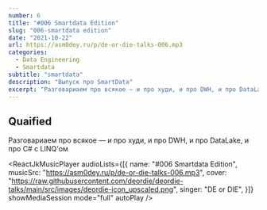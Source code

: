 ```yaml
---
number: 6
title: "#006 Smartdata Edition"
slug: "006-smartdata edition"
date: "2021-10-22"
url: https://asm0dey.ru/p/de-or-die-talks-006.mp3
categories:
  - Data Engineering
  - Smartdata
subtitle: "smartdata"
description: "Выпуск про SmartData"
excerpt: "Разговариаем про всякое — и про худи, и про DWH, и про DataLake, и про C# с LINQ'ом"
---
```


## Quaified

Разговариаем про всякое — и про худи, и про DWH, и про DataLake, и про C# с LINQ'ом

<ReactJkMusicPlayer
  audioLists={[{
    name: "#006 Smartdata Edition",
    musicSrc: "https://asm0dey.ru/p/de-or-die-talks-006.mp3",
    cover: "https://raw.githubusercontent.com/deordie/deordie-talks/main/src/images/deordie-icon_upscaled.png",
    singer: "DE or DIE",
  }]}
  showMediaSession
  mode="full"
  autoPlay
/>

